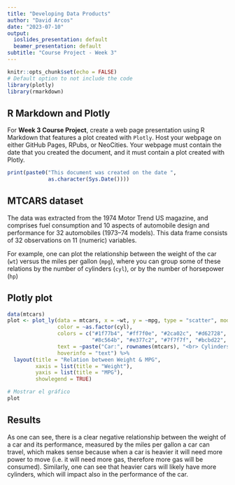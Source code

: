 ---
title: "Developing Data Products"
author: "David Arcos"
date: "2023-07-10"
output:
  ioslides_presentation: default
  beamer_presentation: default
subtitle: "Course Project - Week 3"
---

```{r setup, include=FALSE}
knitr::opts_chunk$set(echo = FALSE)
# Default option to not include the code
library(plotly)
library(rmarkdown)
```

## R Markdown and Plotly

For **Week 3 Course Project**, create a web page presentation using R Markdown that features a plot created with `Plotly`. Host your webpage on either GitHub Pages, RPubs, or NeoCities. Your webpage must contain the date that you created the document, and it must contain a plot created with Plotly. 

```{r, include=TRUE, comment="", warning=FALSE, echo=TRUE}
print(paste0("This document was created on the date ", 
             as.character(Sys.Date())))
```


## MTCARS dataset

The data was extracted from the 1974 Motor Trend US magazine, and comprises fuel consumption and 10 aspects of automobile design and performance for 32 automobiles (1973–74 models). This data frame consists of 32 observations on 11 (numeric) variables.

For example, one can plot the relationship between the weight of the car (`wt`) versus the miles per gallon (`mpg`), where you can group some of these relations by the number of cylinders (`cyl`), or by the number of horsepower (`hp`)

## Plotly plot
```{r, echo=FALSE}
data(mtcars)
plot <- plot_ly(data = mtcars, x = ~wt, y = ~mpg, type = "scatter", mode = "markers",
                color = ~as.factor(cyl),
                colors = c("#1f77b4", "#ff7f0e", "#2ca02c", "#d62728", "#9467bd",
                           "#8c564b", "#e377c2", "#7f7f7f", "#bcbd22", "#17becf"),
                text = ~paste("Car:", rownames(mtcars), "<br> Cylinders:", cyl),
                hoverinfo = "text") %>%
  layout(title = "Relation between Weight & MPG",
         xaxis = list(title = "Weight"),
         yaxis = list(title = "MPG"),
         showlegend = TRUE)

# Mostrar el gráfico
plot
``` 

## Results

As one can see, there is a clear negative relationship between the weight of a car and its performance, measured by the miles per gallon a car can travel, which makes sense because when a car is heavier it will need more power to move (i.e. it will need more gas, therefore more gas will be consumed). Similarly, one can see that heavier cars will likely have more cylinders, which will impact also in the performance of the car. 